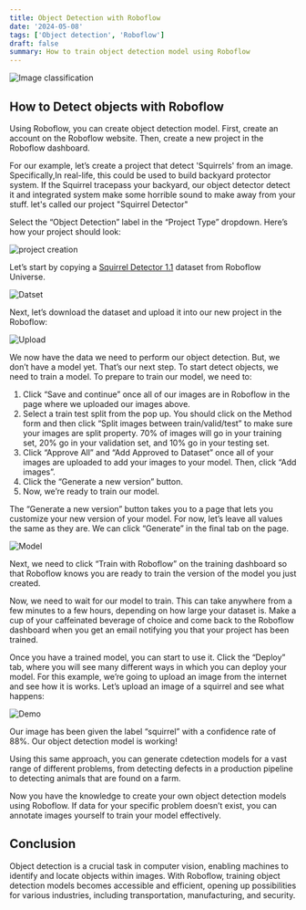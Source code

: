 ```yaml
---
title: Object Detection with Roboflow
date: '2024-05-08'
tags: ['Object detection', 'Roboflow']
draft: false
summary: How to train object detection model using Roboflow
---
```


![Image classification](/static/images/V4-hero.png)

## How to Detect objects with Roboflow

Using Roboflow, you can create object detection model. First, create an account on the Roboflow website. Then, create a new project in the Roboflow dashboard.

For our example, let’s create a project that detect 'Squirrels' from an image. Specifically,In real-life, this could be used to build backyard protector system. If the Squirrel tracepass your backyard, our object detector detect it and integrated system make some horrible sound to make away from your stuff. let's called our project "Squirrel Detector"

Select the “Object Detection” label in the “Project Type” dropdown. Here’s how your project should look:

![project creation](/static/images/V4-1.png)

Let’s start by copying a [Squirrel Detector 1.1](https://universe.roboflow.com/warren-wiens-d0d4p/squirrel-detector-1.1) dataset from Roboflow Universe.

![Datset](/static/images/V4-2.png)

Next, let’s download the dataset and upload it into our new project in the Roboflow:

![Upload](/static/images/V4-3.png)

We now have the data we need to perform our object detection. But, we don’t have a model yet. That’s our next step. To start detect objects, we need to train a model. To prepare to train our model, we need to:

1. Click “Save and continue” once all of our images are in Roboflow in the page where we uploaded our images above.
2. Select a train test split from the pop up. You should click on the Method form and then click “Split images between train/valid/test” to make sure your images are split property. 70% of images will go in your training set, 20% go in your validation set, and 10% go in your testing set.
3. Click “Approve All” and “Add Approved to Dataset” once all of your images are uploaded to add your images to your model. Then, click “Add images”.
4. Click the “Generate a new version” button.
5. Now, we’re ready to train our model.

The “Generate a new version” button takes you to a page that lets you customize your new version of your model. For now, let’s leave all values the same as they are. We can click “Generate” in the final tab on the page.

![Model](/static/images/V4-4.png)

Next, we need to click “Train with Roboflow” on the training dashboard so that Roboflow knows you are ready to train the version of the model you just created.

Now, we need to wait for our model to train. This can take anywhere from a few minutes to a few hours, depending on how large your dataset is. Make a cup of your caffeinated beverage of choice and come back to the Roboflow dashboard when you get an email notifying you that your project has been trained.

Once you have a trained model, you can start to use it. Click the “Deploy” tab, where you will see many different ways in which you can deploy your model. For this example, we’re going to upload an image from the internet and see how it is works. Let’s upload an image of a squirrel and see what happens:

![Demo](/static/images/V4-5.png)

Our image has been given the label “squirrel” with a confidence rate of 88%. Our object detection model is working!

Using this same approach, you can generate cdetection models for a vast range of different problems, from detecting defects in a production pipeline to detecting animals that are found on a farm.

Now you have the knowledge to create your own object detection models using Roboflow. If data for your specific problem doesn’t exist, you can annotate images yourself to train your model effectively.

## Conclusion

Object detection is a crucial task in computer vision, enabling machines to identify and locate objects within images. With Roboflow, training object detection models becomes accessible and efficient, opening up possibilities for various industries, including transportation, manufacturing, and security.
